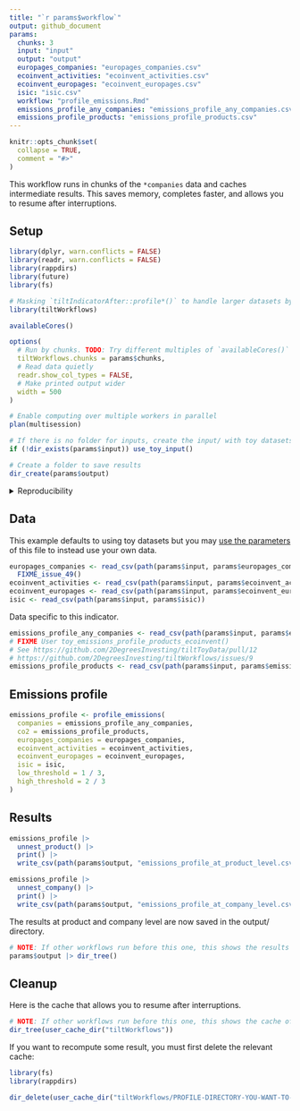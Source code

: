 ```yaml
---
title: "`r params$workflow`"
output: github_document
params:
  chunks: 3
  input: "input"
  output: "output"
  europages_companies: "europages_companies.csv"
  ecoinvent_activities: "ecoinvent_activities.csv"
  ecoinvent_europages: "ecoinvent_europages.csv"
  isic: "isic.csv"
  workflow: "profile_emissions.Rmd"
  emissions_profile_any_companies: "emissions_profile_any_companies.csv"
  emissions_profile_products: "emissions_profile_products.csv"
---
```


<!-- This file is generated from inst/extdata. Please edit that file -->

```r
knitr::opts_chunk$set(
  collapse = TRUE,
  comment = "#>"
)
```

This workflow runs in chunks of the `*companies` data and caches intermediate
results. This saves memory, completes faster, and allows you to resume after
interruptions.

## Setup

```r
library(dplyr, warn.conflicts = FALSE)
library(readr, warn.conflicts = FALSE)
library(rappdirs)
library(future)
library(fs)

# Masking `tiltIndicatorAfter::profile*()` to handle larger datasets by chunks
library(tiltWorkflows)

availableCores()

options(
  # Run by chunks. TODO: Try different multiples of `availableCores()`
  tiltWorkflows.chunks = params$chunks,
  # Read data quietly
  readr.show_col_types = FALSE,
  # Make printed output wider
  width = 500
)

# Enable computing over multiple workers in parallel
plan(multisession)

# If there is no folder for inputs, create the input/ with toy datasets
if (!dir_exists(params$input)) use_toy_input()

# Create a folder to save results
dir_create(params$output)
```

<details>

<summary>Reproducibility</summary>

```r
getwd()

params

try(dir_tree(params$input))

dir_tree(params$output)

sessioninfo::session_info()
```

</details>

## Data

This example defaults to using toy datasets but you may [use the
parameters](https://2degreesinvesting.github.io/tiltWorkflows/articles/tiltWorkflows.html)
of this file to instead use your own data.

```r
europages_companies <- read_csv(path(params$input, params$europages_companies)) |>
  FIXME_issue_49()
ecoinvent_activities <- read_csv(path(params$input, params$ecoinvent_activities))
ecoinvent_europages <- read_csv(path(params$input, params$ecoinvent_europages))
isic <- read_csv(path(params$input, params$isic))
```
Data specific to this indicator.

```r
emissions_profile_any_companies <- read_csv(path(params$input, params$emissions_profile_any_companies))
# FIXME User toy_emissions_profile_products_ecoinvent()
# See https://github.com/2DegreesInvesting/tiltToyData/pull/12
# https://github.com/2DegreesInvesting/tiltWorkflows/issues/9
emissions_profile_products <- read_csv(path(params$input, params$emissions_profile_products))
```

## Emissions profile

```r
emissions_profile <- profile_emissions(
  companies = emissions_profile_any_companies,
  co2 = emissions_profile_products,
  europages_companies = europages_companies,
  ecoinvent_activities = ecoinvent_activities,
  ecoinvent_europages = ecoinvent_europages,
  isic = isic,
  low_threshold = 1 / 3,
  high_threshold = 2 / 3
)
```

## Results

```r
emissions_profile |>
  unnest_product() |>
  print() |> 
  write_csv(path(params$output, "emissions_profile_at_product_level.csv"))

emissions_profile |>
  unnest_company() |>
  print() |> 
  write_csv(path(params$output, "emissions_profile_at_company_level.csv"))
```

The results at product and company level are now saved in the output/ directory.

```r
# NOTE: If other workflows run before this one, this shows the results of all
params$output |> dir_tree()
```

## Cleanup

Here is the cache that allows you to resume after interruptions.

```r
# NOTE: If other workflows run before this one, this shows the cache of all
dir_tree(user_cache_dir("tiltWorkflows"))
```

If you want to recompute some result, you must first delete the relevant cache:

```r
library(fs)
library(rappdirs)

dir_delete(user_cache_dir("tiltWorkflows/PROFILE-DIRECTORY-YOU-WANT-TO-DELETE"))
```

